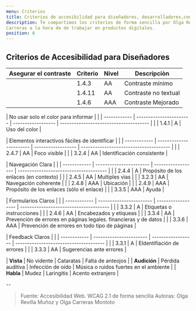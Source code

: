 ```yaml
---
menu: Criterios
title: Criterios de accesibilidad para diseñadores, desarrolladores,contenidos
description: Te compartimos los criterios de forma sencilla por Olga Revilla - Olga
Carreras a la hora de de trabajar en productos digitales.
position: 6
---
```


## Criterios de Accesibilidad para Diseñadores

| Asegurar el contraste | Criterio | Nivel | Descripciòn                                                        |
| ------------ | ----------------------- | ------------------ | --------------------------------------          |
|                       | 1.4.3    |  AA   |  Contraste mínimo                                                  |
|                       | 1.4.11   |  AA   |  Contraste no textual                                              |
|                       | 1.4.6    |  AAA  |  Contraste Mejorado                                                |

| No usar solo el color para informar |                                                                         |
| ------------ | ----------------------- | ------------------ | --------------------------------------          |
|                       | 1.4.1    |   A   |  Uso del color                                                     |

| Elementos interactivos fáciles de identificar |                                                               |
| ------------ | ----------------------- | ------------------ | --------------------------------------          |
|                       | 2.4.7    |  AA   |  Foco visible                                                      |
|                       | 3.2.4    |  AA   |  Identificación consistente                                        |

| Navegación Clara |                                                      |
| ------------ | ----------------------- | ------------------ | --------------------------------------          |
|                       | 2.4.4    |  A    |  Propósito de los enlaces (en contexto)                            |
|                       | 2.4.5    |  AA   |  Multiples vìas                                                    |
|                       | 3.2.3    |  AA   |  Navegación coherente                                              |
|                       | 2.4.8    |  AAA  |  Ubicación                                                         |
|                       | 2.4.9    |  AAA  |  Propósito de los enlaces (sólo el enlace)                         |
|                       | 3.3.5    |  AAA  |  Ayuda                                                             |

| Formularios Claros |                                                                                          |
| ------------ | ----------------------- | ------------------ | --------------------------------------          |
|                       | 3.3.2    |  A    |  Etiquetas o instrucciones                                         |
|                       | 2.4.6    |  AA   |  Encabezados y etiqueas                                            |
|                       | 3.3.4    |  AA   |  Prevención de errores en páginas legales. financieras y de datos  |
|                       | 3.3.6    |  AAA  |  Prevención de errores en todo tipo de pàginas                     |
     
| Feedback Claros |                                                                                             |
| ------------ | ----------------------- | ------------------ | --------------------------------------          |
|                       | 3.3.1    |  A    |  EIdentifiación de errores                                         |
|                       | 3.3.3    |  AA   |  Sugerencias ante  errores                                         |


| **Vista**    | No vidente              | Cataratas          | Falta de anteojos                      |
| **Audición** | Pérdida auditiva        | Infección de oído  | Música o ruidos fuertes en el ambiente |
| **Habla**    | Mudez                   | Laringitis         | Acento extranjero                      |







--

> Fuente: Accesibilidad Web. WCAG 2.1 de forma sencilla
Autoras: Olga Revilla Muñoz y Olga Carreras Montoto
